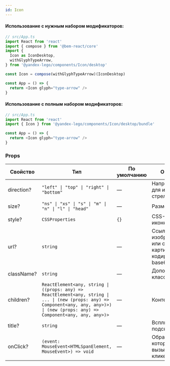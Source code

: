 ```yaml
---
id: Icon
---
```


#### Использование с нужным набором модификаторов:

```ts
// src/App.ts
import React from 'react'
import { compose } from '@bem-react/core'
import {
  Icon as IconDesktop,
  withGlyphTypeArrow,
} from '@yandex-lego/components/Icon/desktop'

const Icon = compose(withGlyphTypeArrow)(IconDesktop)

const App = () => {
  return <Icon glyph="type-arrow" />
}
```

#### Использование с полным набором модификаторов:

```ts
// src/App.ts
import React from 'react'
import { Icon } from '@yandex-lego/components/Icon/desktop/bundle'

const App = () => {
  return <Icon glyph="type-arrow" />
}
```

### Props

<!-- props:start -->
| Свойство   | Тип                                                                                                                                                                                   | По умолчанию | Описание                                                         |
| ---------- | ------------------------------------------------------------------------------------------------------------------------------------------------------------------------------------- | ------------ | ---------------------------------------------------------------- |
| direction? | `"left" \| "top" \| "right" \| "bottom"`                                                                                                                                              | —            | Направление для иконки-стрелки                                   |
| size?      | `"ns" \| "xs" \| "s" \| "m" \| "n" \| "l" \| "head"`                                                                                                                                  | —            | Размер иконки                                                    |
| style?     | `CSSProperties`                                                                                                                                                                       | `{}`         | CSS-стили иконки                                                 |
| url?       | `string`                                                                                                                                                                              | —            | Ссылка на изображение или содержимое картинки в кодировке base64 |
| className? | `string`                                                                                                                                                                              | —            | Дополнительный класс                                             |
| children?  | `ReactElement<any, string \| ((props: any) => ReactElement<any, string \| ... \| (new (props: any) => Component<any, any, any>)>) \| (new (props: any) => Component<any, any, any>)>` | —            | Контент иконки                                                   |
| title?     | `string`                                                                                                                                                                              | —            | Всплывающая подсказка                                            |
| onClick?   | `(event: MouseEvent<HTMLSpanElement, MouseEvent>) => void`                                                                                                                            | —            | Обработчик, который вызывается при клике на иконку               |
<!-- props:end -->
